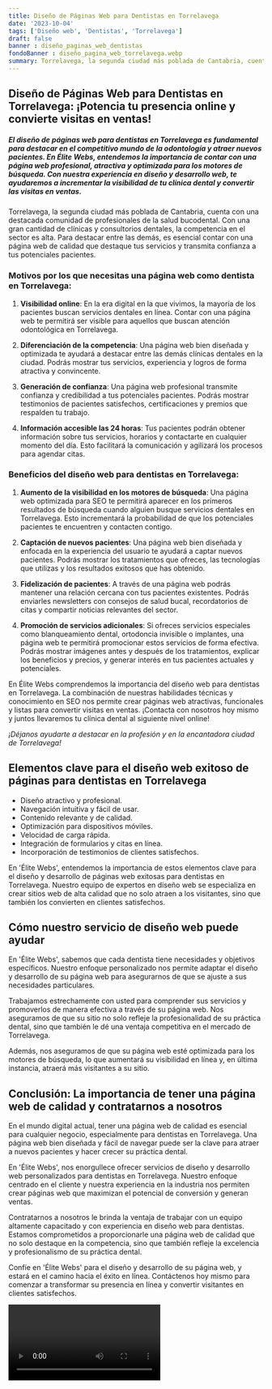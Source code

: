 ```yaml
---
title: Diseño de Páginas Web para Dentistas en Torrelavega
date: '2023-10-04'
tags: ['Diseño web', 'Dentistas', 'Torrelavega']
draft: false
banner : diseño_paginas_web_dentistas
fondoBanner : diseño_pagina_web_torrelavega.webp
summary: Torrelavega, la segunda ciudad más poblada de Cantabria, cuenta con una destacada comunidad de profesionales de la salud bucodental. Con una gran cantidad de clínicas y consultorios dentales, la competencia en el sector es alta. Para destacar entre las demás, es esencial contar con una página web de calidad que destaque tus servicios y transmita confianza a tus potenciales pacientes.
---
```


## Diseño de Páginas Web para Dentistas en Torrelavega: ¡Potencia tu presencia online y convierte visitas en ventas!

##### _El diseño de páginas web para dentistas en Torrelavega es fundamental para destacar en el competitivo mundo de la odontología y atraer nuevos pacientes. En Élite Webs, entendemos la importancia de contar con una página web profesional, atractiva y optimizada para los motores de búsqueda. Con nuestra experiencia en diseño y desarrollo web, te ayudaremos a incrementar la visibilidad de tu clínica dental y convertir las visitas en ventas._

Torrelavega, la segunda ciudad más poblada de Cantabria, cuenta con una destacada comunidad de profesionales de la salud bucodental. Con una gran cantidad de clínicas y consultorios dentales, la competencia en el sector es alta. Para destacar entre las demás, es esencial contar con una página web de calidad que destaque tus servicios y transmita confianza a tus potenciales pacientes.

### Motivos por los que necesitas una página web como dentista en Torrelavega:

1. **Visibilidad online**: En la era digital en la que vivimos, la mayoría de los pacientes buscan servicios dentales en línea. Contar con una página web te permitirá ser visible para aquellos que buscan atención odontológica en Torrelavega.

2. **Diferenciación de la competencia**: Una página web bien diseñada y optimizada te ayudará a destacar entre las demás clínicas dentales en la ciudad. Podrás mostrar tus servicios, experiencia y logros de forma atractiva y convincente.

3. **Generación de confianza**: Una página web profesional transmite confianza y credibilidad a tus potenciales pacientes. Podrás mostrar testimonios de pacientes satisfechos, certificaciones y premios que respalden tu trabajo.

4. **Información accesible las 24 horas**: Tus pacientes podrán obtener información sobre tus servicios, horarios y contactarte en cualquier momento del día. Esto facilitará la comunicación y agilizará los procesos para agendar citas.

### Beneficios del diseño web para dentistas en Torrelavega:

1. **Aumento de la visibilidad en los motores de búsqueda**: Una página web optimizada para SEO te permitirá aparecer en los primeros resultados de búsqueda cuando alguien busque servicios dentales en Torrelavega. Esto incrementará la probabilidad de que los potenciales pacientes te encuentren y contacten contigo.

2. **Captación de nuevos pacientes**: Una página web bien diseñada y enfocada en la experiencia del usuario te ayudará a captar nuevos pacientes. Podrás mostrar los tratamientos que ofreces, las tecnologías que utilizas y los resultados exitosos que has obtenido.

3. **Fidelización de pacientes**: A través de una página web podrás mantener una relación cercana con tus pacientes existentes. Podrás enviarles newsletters con consejos de salud bucal, recordatorios de citas y compartir noticias relevantes del sector.

4. **Promoción de servicios adicionales**: Si ofreces servicios especiales como blanqueamiento dental, ortodoncia invisible o implantes, una página web te permitirá promocionar estos servicios de forma efectiva. Podrás mostrar imágenes antes y después de los tratamientos, explicar los beneficios y precios, y generar interés en tus pacientes actuales y potenciales.

En Élite Webs comprendemos la importancia del diseño web para dentistas en Torrelavega. La combinación de nuestras habilidades técnicas y conocimiento en SEO nos permite crear páginas web atractivas, funcionales y listas para convertir visitas en ventas. ¡Contacta con nosotros hoy mismo y juntos llevaremos tu clínica dental al siguiente nivel online!

*¡Déjanos ayudarte a destacar en la profesión y en la encantadora ciudad de Torrelavega!*

<GifSeo />

<Cta />

## Elementos clave para el diseño web exitoso de páginas para dentistas en Torrelavega

- Diseño atractivo y profesional.
- Navegación intuitiva y fácil de usar.
- Contenido relevante y de calidad.
- Optimización para dispositivos móviles.
- Velocidad de carga rápida.
- Integración de formularios y citas en línea.
- Incorporación de testimonios de clientes satisfechos.

En 'Élite Webs', entendemos la importancia de estos elementos clave para el diseño y desarrollo de páginas web exitosas para dentistas en Torrelavega. Nuestro equipo de expertos en diseño web se especializa en crear sitios web de alta calidad que no solo atraen a los visitantes, sino que también los convierten en clientes satisfechos.

## Cómo nuestro servicio de diseño web puede ayudar

En 'Élite Webs', sabemos que cada dentista tiene necesidades y objetivos específicos. Nuestro enfoque personalizado nos permite adaptar el diseño y desarrollo de su página web para asegurarnos de que se ajuste a sus necesidades particulares. 

Trabajamos estrechamente con usted para comprender sus servicios y promoverlos de manera efectiva a través de su página web. Nos aseguramos de que su sitio no solo refleje la profesionalidad de su práctica dental, sino que también le dé una ventaja competitiva en el mercado de Torrelavega.

Además, nos aseguramos de que su página web esté optimizada para los motores de búsqueda, lo que aumentará su visibilidad en línea y, en última instancia, atraerá más visitantes a su sitio. 

## Conclusión: La importancia de tener una página web de calidad y contratarnos a nosotros

En el mundo digital actual, tener una página web de calidad es esencial para cualquier negocio, especialmente para dentistas en Torrelavega. Una página web bien diseñada y fácil de navegar puede ser la clave para atraer a nuevos pacientes y hacer crecer su práctica dental.

En 'Élite Webs', nos enorgullece ofrecer servicios de diseño y desarrollo web personalizados para dentistas en Torrelavega. Nuestro enfoque centrado en el cliente y nuestra experiencia en la industria nos permiten crear páginas web que maximizan el potencial de conversión y generan ventas.

Contratarnos a nosotros le brinda la ventaja de trabajar con un equipo altamente capacitado y con experiencia en diseño web para dentistas. Estamos comprometidos a proporcionarle una página web de calidad que no solo destaque en la competencia, sino que también refleje la excelencia y profesionalismo de su práctica dental.

Confíe en 'Élite Webs' para el diseño y desarrollo de su página web, y estará en el camino hacia el éxito en línea. Contáctenos hoy mismo para comenzar a transformar su presencia en línea y convertir visitantes en clientes satisfechos.

<Video />

<CtaBot job='Dentistas' city='Torrelavega'/>

<Gmaps query='Torrelavega+españa+maps' />